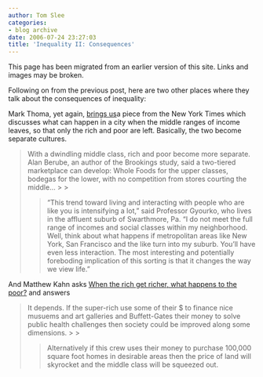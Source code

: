 ```yaml
---
author: Tom Slee
categories:
- blog archive
date: 2006-07-24 23:27:03
title: 'Inequality II: Consequences'
---
```


::: {.callout-note}

This page has been migrated from an earlier version of this site. 
Links and images may be broken.

:::



				

Following on from the previous post, here are two other places where they talk about the consequences of inequality:




Mark Thoma, yet again, [brings us ](http://economistsview.typepad.com/economistsview/2006/07/taking_the_core.html)a piece from the New York Times which discusses what can happen in a city when the middle ranges of income leaves, so that only the rich and poor are left. Basically, the two become separate cultures.

<blockquote>With a dwindling middle class, rich and poor become more separate. Alan
Berube, an author of the Brookings study, said a two-tiered marketplace can
develop: Whole Foods for the upper classes, bodegas for the lower, with no
competition from stores courting the middle...
> 
> 

> 
> “This trend toward living and interacting with people who are like you is
intensifying a lot,” said Professor Gyourko, who lives in the affluent suburb of
Swarthmore, Pa. “I do not meet the full range of incomes and social classes
within my neighborhood. Well, think about what happens if metropolitan areas
like New York, San Francisco and the like turn into my suburb. You’ll have even
less interaction. The most interesting and potentially foreboding implication of
this sorting is that it changes the way we view life.”
> 
> </blockquote>

And Matthew Kahn asks [When the rich get richer, what happens to the poor?](http://greeneconomics.blogspot.com/2006/07/when-rich-get-richer-what-happens-to.html) and answers

<blockquote>It depends. If the super-rich use some of their $ to finance nice
musuems and art galleries and Buffett-Gates their money to solve public
health challenges then society could be improved along some dimensions.
> 
> 

> 
> Alternatively
if this crew uses their money to purchase 100,000 square foot homes in
desirable areas then the price of land will skyrocket and the middle
class will be squeezed out.
> 
> </blockquote>


		
